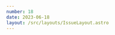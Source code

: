 ```yaml
---
number: 18
date: 2023-06-18
layout: /src/layouts/IssueLayout.astro
---
```



<Title title={`Issue ${frontmatter.number}`} date={frontmatter.date} />

<NewsletterSponsorSlot
  title="Put your mobile releases on autopilot."
  url="https://get.runway.team/get-started?utm_campaign%3DiOS%20CI%20Newsletter%26utm_medium%3Dweb%26utm_source%3DiOS%20CI%20Newsletter%20Issue%2018%26utm_content%3Djun_18_23"
  description="No more cat-herding, spreadsheets, or steady drip of manual busywork. Runway helps your team level up your release coordination and automation, from kickoff to release to rollout."
  image="/runway-alt.png"
/>

Hey everyone! 👋 Welcome to the **eighteenth issue** of the iOS CI Newsletter. Hope
you've had a great couple of weeks!

I have spent the past week trying out new features announced in WWDC such as **macros**, **Xcode Cloud and App Store Connect API advancements** and **Swift Data**.

I have to say that so far **I am very impressed**! It all looks very exciting and I can't wait to get the app at work building on Xcode 15. I think I will start looking into it next week and report my findings in the next issue of the newsletter, so keep your eyes peeled 👀.

❓ What about you? Have you already tried to build your app at work on Xcode 15? If so, what issues you have found?

## [📦 Try new SPM features with version-specific manifests](https://www.polpiella.dev/version-specific-package-manifests?utm_campaign%3DiOS%20CI%20Newsletter%26utm_medium%3Dweb%26utm_source%3DiOS%20CI%20Newsletter%20Issue%2018%26utm_content%3Djune_18_23)

Swift 5.9, which ships with the Xcode 15 betas announced at WWDC 2023, comes with new SPM features such as **macro targets** and **new permissions for command plugins**.

In this week's article on my blog, I show you how you can safely try these new features out **without breaking backward compatibility**.

## [📢 Mobile DevOps Summit is back!](https://blog-proxy.bitrise.io/post/bitrise-announces-mobile-devops-summit-2023?utm_campaign%3DiOS%20CI%20Newsletter%26utm_medium%3Dweb%26utm_source%3DiOS%20CI%20Newsletter%20Issue%2018%26utm_content%3Djune_18_23)

[Bitrise](https://twitter.com/bitrise) has recently announced that the Mobile DevOps Summit is retaking place this year on the **4th and 5th of October**.

I attended and spoke at last year's edition and I would thoroughly recommend it if you're interested in topics such as mobile CI/CD, automation and testing. You can register for the event [here](https://summit.bitrise.io?utm_campaign%3DiOS%20CI%20Newsletter%26utm_medium%3Dweb%26utm_source%3DiOS%20CI%20Newsletter%20Issue%2018%26utm_content%3Djune_18_23) and, if you have a topic in mind you'd like to speak about, [the Call For Papers is now open too](https://summit.bitrise.io/page/2783513/call-for-papers?utm_campaign%3DiOS%20CI%20Newsletter%26utm_medium%3Dweb%26utm_source%3DiOS%20CI%20Newsletter%20Issue%2018%26utm_content%3Djune_18_23)!

## [👀 Uploading link maps to Emerge](https://www.roger.ml/p/emerge-linkmaps?utm_campaign%3DiOS%20CI%20Newsletter%26utm_medium%3Dweb%26utm_source%3DiOS%20CI%20Newsletter%20Issue%2018%26utm_content%3Djune_18_23)

[Emerge](https://twitter.com/emergetools?utm_campaign%3DiOS%20CI%20Newsletter%26utm_medium%3Dweb%26utm_source%3DiOS%20CI%20Newsletter%20Issue%2018%26utm_content%3Djune_18_23) is an amazing service that can help you improve your app in a number of ways. You can do things such as seeing how much your **app size** has varied from one build to another or profile how long it takes for your app to **launch**.

Some of Emerge's more advanced features require you to upload linkmaps for your app. In this article, [Roger Oba](https://twitter.com/rogerluan_) shows you how you can generate these linkmaps using Fastlane and Xcode and upload them to Emerge.

## [🚀 Understanding iOS CI/CD](https://tanaschita.com/20230529-continuous-integration-and-delivery-for-ios?utm_campaign%3DiOS%20CI%20Newsletter%26utm_medium%3Dweb%26utm_source%3DiOS%20CI%20Newsletter%20Issue%2018%26utm_content%3Djune_18_23)

This article by [Natascha Fadeeva](https://twitter.com/tanaschita) is an excellent resource if you want to **get started with CI/CD**. It goes through **what CI/CD is** and the core concepts behind it, **what role it plays in iOS app development** and some of the most common **CI/CD tools available**.

## [📱 Comparing build distribution services](https://www.runway.team/blog/comparing-the-top-pre-production-and-beta-app-distribution-tools?utm_campaign%3DiOS%20CI%20Newsletter%26utm_medium%3Dweb%26utm_source%3DiOS%20CI%20Newsletter%20Issue%2018%26utm_content%3Djune_18_23)

If you're an iOS developer you will have most likely used **TestFlight** to distribute builds of your app with testers but did you know there are other services available that might be a better match for your needs?

In this article, [Gabriel Savit](https://twitter.com/GabrielSavit) shares a great comparison of **build distribution systems available**, including one that [Runway](https://twitter.com/RunwayTeam) has recently launched ✨.

## [✍️ Fastlane 2.213.0: Run Xcode 14.3 with Rosetta](https://github.com/fastlane/fastlane/releases/tag/2.213.0?utm_campaign%3DiOS%20CI%20Newsletter%26utm_medium%3Dweb%26utm_source%3DiOS%20CI%20Newsletter%20Issue%2018%26utm_content%3Djune_18_23)

Xcode 14.3 **dropped support for running Xcode with Rosetta** but there is still an option to run an app on **Rosetta simulators** (as [Sarun](https://twitter.com/sarunw) greatly explains [in this article](https://sarunw.com/posts/open-using-rosetta-in-xcode-14-3?utm_campaign%3DiOS%20CI%20Newsletter%26utm_medium%3Dweb%26utm_source%3DiOS%20CI%20Newsletter%20Issue%2018%26utm_content%3Djune_18_23)).

There was an issue where Fastlane would **not allow users to make use of this option** from the **scan** command but, as is usually the case, the amazing [Josh Holtz](https://twitter.com/joshdholtz) came up with a fix for it and shipped it in version **2.213.0**! ❤️

If you'd like to learn more about how this new **Fastlane flag** works or how you can achieve the same result using **xcodebuild** directly, I would thoroughly recommend reading [this article](https://www.roger.ml/p/run-xcodebuild-using-rosetta-xcode-14-3?utm_campaign%3DiOS%20CI%20Newsletter%26utm_medium%3Dweb%26utm_source%3DiOS%20CI%20Newsletter%20Issue%2018%26utm_content%3Djune_18_23) by [Roger Oba](https://twitter.com/rogerluan_).
